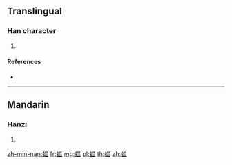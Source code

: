 {{character info/new}}
==Translingual==

===Han character===
{{Han char|rn=142|rad=虫|as=10|sn=16|four=56117|canj=LIABT,LIWOT}}

# {{defn|Han|sort=虫10}}

====References====
* {{Han ref|kx=1092.030|dkj=33396|dj=1557.050|hdz=42870.010|uh=8779|ud=34681|bh=EB64|bd=60260}}

----

==Mandarin==

===Hanzi===
{{cmn-hanzi|pin=[[án]] ([[an2]]), [[yūn]] ([[yun1]])|wg=an<sup>2</sup>, yün<sup>1</sup>}}

# {{defn|lang=cmn|sort=虫10}}

[[zh-min-nan:蝹]]
[[fr:蝹]]
[[mg:蝹]]
[[pl:蝹]]
[[th:蝹]]
[[zh:蝹]]
